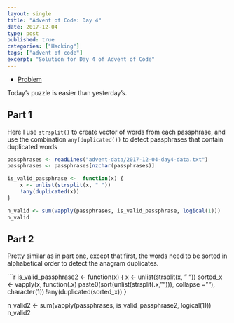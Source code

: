 ```yaml
---
layout: single
title: "Advent of Code: Day 4"
date: 2017-12-04
type: post
published: true
categories: ["Hacking"]
tags: ["advent of code"]
excerpt: "Solution for Day 4 of Advent of Code"
---
```


* [Problem](https://adventofcode.com/2017/day/4)

Today's puzzle is easier than yesterday's.

## Part 1

Here I use `strsplit()` to create vector of words from each passphrase, and use the combination `any(duplicated())` to detect passphrases that contain duplicated words

```r

passphrases <- readLines("advent-data/2017-12-04-day4-data.txt")
passphrases <- passphrases[nzchar(passphrases)]

is_valid_passphrase <-  function(x) {
    x <- unlist(strsplit(x, " "))
    !any(duplicated(x))
}

n_valid <- sum(vapply(passphrases, is_valid_passphrase, logical(1)))
n_valid
```


## Part 2

Pretty similar as in part one, except that first, the words need to be sorted in alphabetical order to detect the anagram duplicates.

```r

is_valid_passphrase2 <- function(x) {
    x <- unlist(strsplit(x, " "))
    sorted_x <- vapply(x, function(.x)
        paste0(sort(unlist(strsplit(.x, ""))), collapse = ""),
        character(1))
    !any(duplicated(sorted_x))
}

n_valid2 <- sum(vapply(passphrases, is_valid_passphrase2, logical(1)))
n_valid2

